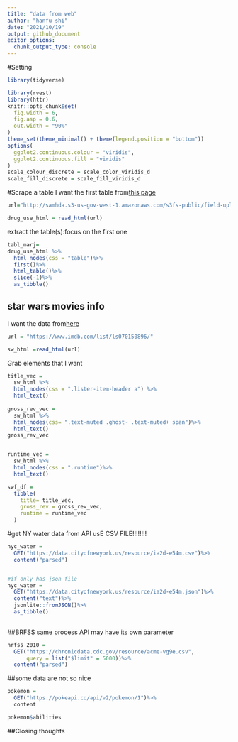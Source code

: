 ```yaml
---
title: "data from web"
author: "hanfu shi"
date: "2021/10/19"
output: github_document
editor_options: 
  chunk_output_type: console
---
```


#Setting
```r
library(tidyverse)

library(rvest)
library(httr)
knitr::opts_chunk$set(
  fig.width = 6,
  fig.asp = 0.6,
  out.width = "90%"
)
theme_set(theme_minimal() + theme(legend.position = "bottom"))
options(
  ggplot2.continuous.colour = "viridis",
  ggplot2.continuous.fill = "viridis"
)
scale_colour_discrete = scale_color_viridis_d
scale_fill_discrete = scale_fill_viridis_d
```

#Scrape a table
I want the first table from[this page](http://samhda.s3-us-gov-west-1.amazonaws.com/s3fs-public/field-uploads/2k15StateFiles/NSDUHsaeShortTermCHG2015.htm)
```r
url="http://samhda.s3-us-gov-west-1.amazonaws.com/s3fs-public/field-uploads/2k15StateFiles/NSDUHsaeShortTermCHG2015.htm"

drug_use_html = read_html(url)

```


extract the table(s):focus on the first one
```r
tabl_marj=
drug_use_html %>%
  html_nodes(css = "table")%>%
  first()%>%
  html_table()%>%
  slice(-1)%>%
  as_tibble()

```

## star wars movies info
I want the data from[here](https://www.imdb.com/list/ls070150896/)
```r
url = "https://www.imdb.com/list/ls070150896/"

sw_html =read_html(url)
```

Grab elements that I want
```r
title_vec = 
  sw_html %>%
  html_nodes(css = ".lister-item-header a") %>%
  html_text()
  
gross_rev_vec =
  sw_html %>%
  html_nodes(css= ".text-muted .ghost~ .text-muted+ span")%>%
  html_text()
gross_rev_vec


runtime_vec =
  sw_html %>%
  html_nodes(css = ".runtime")%>%
  html_text()

swf_df =
  tibble(
    title= title_vec,
    gross_rev = gross_rev_vec,
    runtime = runtime_vec
  )
```

#get NY water data from API
usE CSV FILE!!!!!!!!
```r
nyc_water = 
  GET("https://data.cityofnewyork.us/resource/ia2d-e54m.csv")%>%
  content("parsed")


#if only has json file
nyc_water = 
  GET("https://data.cityofnewyork.us/resource/ia2d-e54m.json")%>%
  content("text")%>%
  jsonlite::fromJSON()%>%
  as_tibble()
  
```

##BRFSS
same process
API may have its own parameter 
```r
nrfss_2010 =
  GET("https://chronicdata.cdc.gov/resource/acme-vg9e.csv",
      query = list("$limit" = 5000))%>%
  content("parsed")

```

##some data are not so nice
```r
pokemon =
  GET("https://pokeapi.co/api/v2/pokemon/1")%>%
  content

pokemon$abilities
```
##Closing thoughts

```r


```





```r


```


```r


```